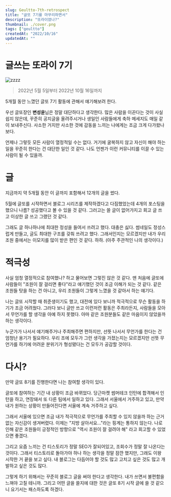 ```yaml
---
slug: Geultto-7th-retrospect
title: "글또 7기를 마무리하면서"
description: "또라이였나?"
thumbnail: ./cover.png
tags: ["geultto"]
createdAt: "2022/10/16"
updatedAt: ""
---
```


# 글쓰는 또라이 7기

![zzzz](./zzzz.png)

> 2022년 5월 5일부터 2022년 10월 16일까지

5개월 동안 느꼈던 글또 7기 활동에 관해서 얘기해보려 한다.

우선 글또장인 **변성윤**님은 정말 대단하다고 생각한다. 많은 사람을 이끈다는 것이 사실 쉽지 않은데, 꾸준히 공지글을 올려주시거나 생일인 사람들에게 축하 메세지도 매일 같이 보내주신다. 사소한 거지만 사소한 것에 감동을 느끼는 나에게는 조금 크게 다가왔나 보다.

언제나 그렇듯 모든 사람이 열정적일 수는 없다. 거기에 굴복하지 않고 자신이 해야 하는 일을 꾸준히 한다는 건 대단한 일인 것 같다. 나도 언젠가 이런 커뮤니티를 이끌 수 있는 사람이 될 수 있을까.

# 글

지금까지 약 5개월 동안 이 글까지 포함해서 12개의 글을 썼다.

5월에 글또를 시작하면서 블로그 시리즈를 제작하겠다고 다짐했었는데 4개의 포스팅을 했으니 나름? 성공했다고 볼 수 있을 것 같다. 그러고는 쓸 글이 없어가지고 회고 글 쓰고 이상한 글 쓰고 그랬던 것 같다.

그래도 글 하나하나에 최대한 정성을 들여서 쓰려고 했다. 대충은 싫다. 썸네일도 정성스럽게 만들고, 글도 최대한 구조를 갖춰 쓰려고 했다. 그래서인지는 모르겠지만 내가 우리 조원 중에서는 이모지를 많이 받은 편인 것 같다. 하하. (아주 주관적인 나의 생각이다.)

# 적극성

사실 엄청 열정적으로 참여했나? 하고 물어보면 그렇진 않은 것 같다. 맨 처음에 글또에 사람들이 "조원이 잘 걸리면 좋다"라고 얘기했던 것이 조금 이해가 되는 것 같다. 같은 조원들 탓을 하는 건 아니고, 우리 조원들이 그렇게 느꼈을 것 같아서 하는 얘기다.

나는 글또 시작할 때 취준생이기도 했고, 대전에 있다 보니까 적극적으로 무슨 활동을 하기가 조금 어려웠다. 그러다 보니 글만 쓰고 이런저런 활동은 주최라든지, 사람들을 모아서 무언가를 할 생각을 아예 하지 못했다. 아마 같은 조원분들도 같은 마음이지 않았을까 하는 생각이다.

누군가가 나서서 얘기해주거나 주최해주면 편하지만, 선뜻 나서서 무언가를 한다는 건 엄청난 용기가 필요하다. 우리 조에 모두가 그런 생각을 가졌는지는 모르겠지만 선뜻 무언가를 하기에 어려운 분위기가 형성됐다는 건 모두가 공감할 것이다.

# 다시?

만약 글또 8기를 진행한다면 나는 참여할 생각이 있다.

글또에 참여하는 기간 내 상황이 조금 바뀌었다. 당근마켓 썸머테크 인턴에 합격해서 인턴을 하고, 연장돼서 또 다른 팀에서 일하고 있다. 그래서 서울에서 거주하고 있고, 만약 내가 원하는 상황이 만들어진다면 서울에 계속 거주하고 싶다.

그래서 서울에 있으면 조금 내가 적극적으로 무언가를 주최할 수 있지 않을까 하는 근거 없는 자신감이 생겨버렸다. 이제는 "지방 살아서요..."라는 핑계는 통하지 않는다. 나로 인해 같은 조원들이 긍정적인 방향으로 "역시 조원이 잘 걸려야 해" 라고 회고할 수 있었으면 좋겠다.

그리고 요즘 느끼는 건 티스토리가 정말 SEO가 잘되어있고, 조회수가 정말 잘 나온다는 것이다. 그래서 티스토리로 돌아가야 하나 하는 생각을 정말 잠깐 했지만, 그래도 이왕 시작한 거 끝을 보고 싶다. 내 블로그는 다듬어야 할 것도 많고 고치고 싶은 것도 많고 개발하고 싶은 것도 많다.

그렇게 하기 위해서는 꾸준히 블로그 글을 써야 한다고 생각한다. 내가 쓰면서 불편함을 느껴야 고칠 테니까. 그리고 어떤 글을 쓸지에 대한 것은 글또 8기 시작 글에 쓸 것 같으니 요기서는 패스하도록 하겠다.
